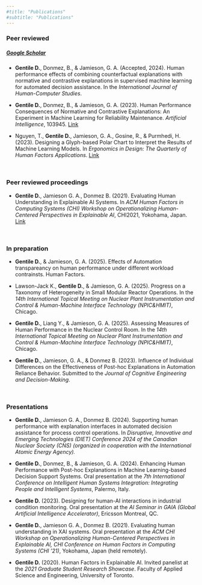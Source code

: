 ```yaml
---
#title: "Publications"
#subtitle: "Publications"
---
```


### Peer reviewed

##### [**Google Scholar**](https://scholar.google.com/citations?user=XALy8ycAAAAJ&hl=en&oi=ao)

-   **Gentile D.**, Donmez, B., & Jamieson, G. A. (Accepted, 2024). Human performance effects of combining counterfactual explanations with normative and contrastive explanations in supervised machine learning for automated decision assistance. In the *International Journal of Human-Computer Studies*.

-   **Gentile D.**, Donmez, B., & Jamieson, G. A. (2023). Human Performance Consequences of Normative and Contrastive Explanations: An Experiment in Machine Learning for Reliability Maintenance. *Artificial Intelligence*, 103945. [Link](https://www.sciencedirect.com/science/article/pii/S0004370223000917)

-   Nguyen, T., **Gentile D.**, Jamieson, G. A., Gosine, R., & Purmhedi, H. (2023). Designing a Glyph-based Polar Chart to Interpret the Results of Machine Learning Models. In *Ergonomics in Design: The Quarterly of Human Factors Applications*. [Link](https://journals.sagepub.com/doi/abs/10.1177/10648046231166047)

\

### Peer reviewed proceedings

-   **Gentile D.**, Jamieson G. A., Donmez B. (2021). Evaluating Human Understanding in Explainable AI Systems. In *ACM Human Factors in Computing Systems (CHI) Workshop on Operationalizing Human-Centered Perspectives in Explainable AI*, CHI2021, Yokohama, Japan. [Link](https://hfast.mie.utoronto.ca/wp-content/uploads/HCXAI2021_paper_25.pdf)

\

### In preparation

-   **Gentile D.**, & Jamieson, G. A. (2025). Effects of Automation transpareancy on human performance under different workload contrainsts. Human Factors.

-   Lawson-Jack K., **Gentile D.**, & Jamieson, G. A. (2025). Progress on a Taxonomy of Heterogeneity in Small Modular Reactor Operations. In the *14th International Topical Meeting on* *Nuclear Plant Instrumentation and Control & Human-Machine Interface Technology (NPIC&HMIT)*, Chicago.

-   **Gentile D.**, Liang Y., & Jamieson, G. A. (2025). Assessing Measures of Human Performance in the Nuclear Control Room. In the *14th International Topical Meeting on* *Nuclear Plant Instrumentation and Control & Human-Machine Interface Technology (NPIC&HMIT)*, Chicago.

-   **Gentile D.**, Jamieson, G. A., & Donmez B. (2023). Influence of Individual Differences on the Effectiveness of Post-hoc Explanations in Automation Reliance Behavior. Submitted to the *Journal of Cognitive Engineering and Decision-Making*.

    \

### Presentations

-   **Gentile D.**, Jamieson G. A., Donmez B. (2024). Supporting human performance with explanation interfaces in automated decision assistance for process control operations. In *Disruptive, Innovative and Emerging Technologies (DIET) Conference 2024 of the Canadian Nuclear Society (CNS) (organized in cooperation with the International Atomic Energy Agency).*

-   **Gentile D.**, Donmez, B., & Jamieson, G. A. (2024). Enhancing Human Performance with Post-hoc Explanations in Machine Learning-based Decision Support Systems. Oral presentation at the *7th International Conference on Intelligent Human Systems Integration: Integrating People and Intelligent Systems*, Palermo, Italy.

-   **Gentile D.** (2023). Designing for human-AI interactions in industrial condition monitoring. Oral presentation at the *AI Seminar in GAIA (Global Artificial Intelligence Accelerator)*, Ericsson Montreal, QC.

-   **Gentile D.**, Jamieson G. A., Donmez B. (2021). Evaluating human understanding in XAI systems. Oral presentation at the *ACM CHI Workshop on Operationalizing Human-Centered Perspectives in Explainable AI, CHI Conference on Human Factors in Computing Systems (CHI '21)*, Yokohama, Japan (held remotely).

-   **Gentile D.** (2020). Human Factors in Explainable AI. Invited panelist at the *2021 Graduate Student Research Showcase*. Faculty of Applied Science and Engineering, University of Toronto.
